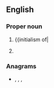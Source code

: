 ==English==

===Proper noun===
{{en-proper noun}}

# {{lb|en|US}} {{initialism of|{{w|National Rifle Association|lang=en}}
# {{lb|en|Ireland}} {{initialism of|{{w|National Roads Authority}}|lang=en}}

===Anagrams===
* {{l|en|ran}}, {{l|en|Ran}}, {{l|en|RAN}}, {{l|en|RNA}}